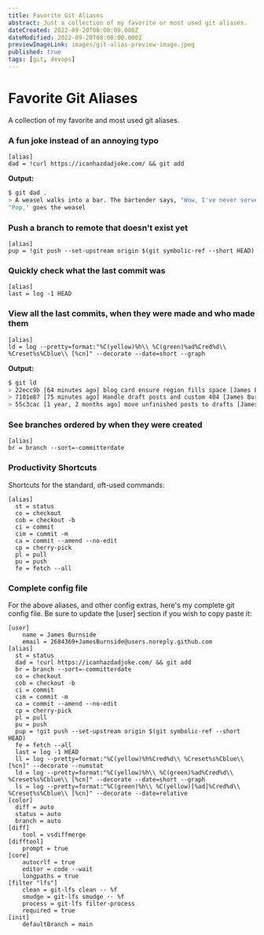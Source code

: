 ```yaml
---
title: Favorite Git Aliases
abstract: Just a collection of my favorite or most used git aliases.
dateCreated: 2022-09-20T08:00:00.000Z
dateModified: 2022-09-20T08:00:00.000Z
previewImageLink: images/git-alias-preview-image.jpeg
published: true
tags: [git, devops]
---
```


# Favorite Git Aliases

A collection of my favorite and most used git aliases.

### A fun joke instead of an annoying typo

```git
[alias]
dad = !curl https://icanhazdadjoke.com/ && git add
```

**Output:**

```sh
$ git dad .
> A weasel walks into a bar. The bartender says, "Wow, I've never served a weasel before. What can I get for you?"
"Pop," goes the weasel
```

### Push a branch to remote that doesn't exist yet

```git
[alias]
pup = !git push --set-upstream origin $(git symbolic-ref --short HEAD)
```

### Quickly check what the last commit was

```git
[alias]
last = log -1 HEAD
```

### View all the last commits, when they were made and who made them

```git
[alias]
ld = log --pretty=format:"%C(yellow)%h\\ %C(green)%ad%Cred%d\\ %Creset%s%Cblue\\ [%cn]" --decorate --date=short --graph
```

**Output:**

```sh
$ git ld
> 22ecc9b [64 minutes ago] blog card ensure region fills space [James Burnside]
> 7101e87 [75 minutes ago] Handle draft posts and custom 404 [James Burnside]
> 55c3cac [1 year, 2 months ago] move unfinished posts to drafts [James Burnside]
```

### See branches ordered by when they were created

```git
[alias]
br = branch --sort=-committerdate
```

### Productivity Shortcuts

Shortcuts for the standard, oft-used commands:

```git
[alias]
  st = status
  co = checkout
  cob = checkout -b
  ci = commit
  cim = commit -m
  ca = commit --amend --no-edit
  cp = cherry-pick
  pl = pull
  pu = push
  fe = fetch --all
```

### Complete config file

For the above aliases, and other config extras, here's my complete git config file. Be sure to update the [user] section if you wish to copy paste it:

```git
[user]
	name = James Burnside
	email = 2684369+JamesBurnside@users.noreply.github.com
[alias]
  st = status
  dad = !curl https://icanhazdadjoke.com/ && git add
  br = branch --sort=-committerdate
  co = checkout
  cob = checkout -b
  ci = commit
  cim = commit -m
  ca = commit --amend --no-edit
  cp = cherry-pick
  pl = pull
  pu = push
  pup = !git push --set-upstream origin $(git symbolic-ref --short HEAD)
  fe = fetch --all
  last = log -1 HEAD
  ll = log --pretty=format:"%C(yellow)%h%Cred%d\\ %Creset%s%Cblue\\ [%cn]" --decorate --numstat
  ld = log --pretty=format:"%C(yellow)%h\\ %C(green)%ad%Cred%d\\ %Creset%s%Cblue\\ [%cn]" --decorate --date=short --graph
  ls = log --pretty=format:"%C(green)%h\\ %C(yellow)[%ad]%Cred%d\\ %Creset%s%Cblue\\ [%cn]" --decorate --date=relative
[color]
  diff = auto
  status = auto
  branch = auto
[diff]
	tool = vsdiffmerge
[difftool]
	prompt = true
[core]
	autocrlf = true
	editor = code --wait
	longpaths = true
[filter "lfs"]
	clean = git-lfs clean -- %f
	smudge = git-lfs smudge -- %f
	process = git-lfs filter-process
	required = true
[init]
	defaultBranch = main
```
